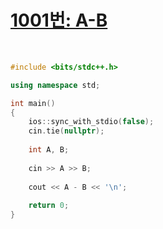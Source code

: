 # [1001번: A-B](https://www.acmicpc.net/problem/1001)

<br />

```cpp filename="C++" copy
#include <bits/stdc++.h>

using namespace std;

int main()
{
    ios::sync_with_stdio(false);
    cin.tie(nullptr);
    
    int A, B;
    
    cin >> A >> B;
    
    cout << A - B << '\n';
    
    return 0;
}
```